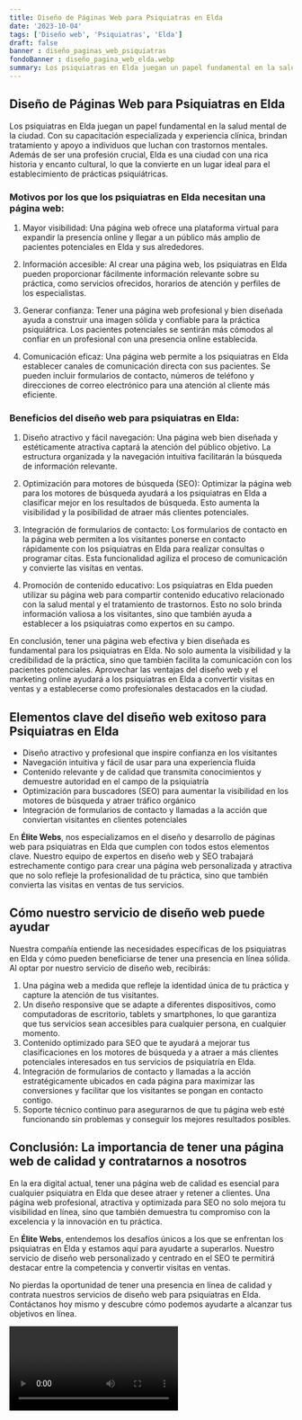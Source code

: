 ```yaml
---
title: Diseño de Páginas Web para Psiquiatras en Elda
date: '2023-10-04'
tags: ['Diseño web', 'Psiquiatras', 'Elda']
draft: false
banner : diseño_paginas_web_psiquiatras
fondoBanner : diseño_pagina_web_elda.webp
summary: Los psiquiatras en Elda juegan un papel fundamental en la salud mental de la ciudad. Con su capacitación especializada y experiencia clínica, brindan tratamiento y apoyo a individuos que luchan con trastornos mentales. Además de ser una profesión crucial, Elda es una ciudad con una rica historia y encanto cultural, lo que la convierte en un lugar ideal para el establecimiento de prácticas psiquiátricas.
---
```


## Diseño de Páginas Web para Psiquiatras en Elda

Los psiquiatras en Elda juegan un papel fundamental en la salud mental de la ciudad. Con su capacitación especializada y experiencia clínica, brindan tratamiento y apoyo a individuos que luchan con trastornos mentales. Además de ser una profesión crucial, Elda es una ciudad con una rica historia y encanto cultural, lo que la convierte en un lugar ideal para el establecimiento de prácticas psiquiátricas.

### Motivos por los que los psiquiatras en Elda necesitan una página web:

1. Mayor visibilidad: Una página web ofrece una plataforma virtual para expandir la presencia online y llegar a un público más amplio de pacientes potenciales en Elda y sus alrededores.

2. Información accesible: Al crear una página web, los psiquiatras en Elda pueden proporcionar fácilmente información relevante sobre su práctica, como servicios ofrecidos, horarios de atención y perfiles de los especialistas.

3. Generar confianza: Tener una página web profesional y bien diseñada ayuda a construir una imagen sólida y confiable para la práctica psiquiátrica. Los pacientes potenciales se sentirán más cómodos al confiar en un profesional con una presencia online establecida.

4. Comunicación eficaz: Una página web permite a los psiquiatras en Elda establecer canales de comunicación directa con sus pacientes. Se pueden incluir formularios de contacto, números de teléfono y direcciones de correo electrónico para una atención al cliente más eficiente.

### Beneficios del diseño web para psiquiatras en Elda:

1. Diseño atractivo y fácil navegación: Una página web bien diseñada y estéticamente atractiva captará la atención del público objetivo. La estructura organizada y la navegación intuitiva facilitarán la búsqueda de información relevante.

2. Optimización para motores de búsqueda (SEO): Optimizar la página web para los motores de búsqueda ayudará a los psiquiatras en Elda a clasificar mejor en los resultados de búsqueda. Esto aumenta la visibilidad y la posibilidad de atraer más clientes potenciales.

3. Integración de formularios de contacto: Los formularios de contacto en la página web permiten a los visitantes ponerse en contacto rápidamente con los psiquiatras en Elda para realizar consultas o programar citas. Esta funcionalidad agiliza el proceso de comunicación y convierte las visitas en ventas.

4. Promoción de contenido educativo: Los psiquiatras en Elda pueden utilizar su página web para compartir contenido educativo relacionado con la salud mental y el tratamiento de trastornos. Esto no solo brinda información valiosa a los visitantes, sino que también ayuda a establecer a los psiquiatras como expertos en su campo.

En conclusión, tener una página web efectiva y bien diseñada es fundamental para los psiquiatras en Elda. No solo aumenta la visibilidad y la credibilidad de la práctica, sino que también facilita la comunicación con los pacientes potenciales. Aprovechar las ventajas del diseño web y el marketing online ayudará a los psiquiatras en Elda a convertir visitas en ventas y a establecerse como profesionales destacados en la ciudad.

<GifSeo />

<Cta />

## Elementos clave del diseño web exitoso para Psiquiatras en Elda

- Diseño atractivo y profesional que inspire confianza en los visitantes
- Navegación intuitiva y fácil de usar para una experiencia fluida
- Contenido relevante y de calidad que transmita conocimientos y demuestre autoridad en el campo de la psiquiatría
- Optimización para buscadores (SEO) para aumentar la visibilidad en los motores de búsqueda y atraer tráfico orgánico
- Integración de formularios de contacto y llamadas a la acción que conviertan visitantes en clientes potenciales

En **Élite Webs**, nos especializamos en el diseño y desarrollo de páginas web para psiquiatras en Elda que cumplen con todos estos elementos clave. Nuestro equipo de expertos en diseño web y SEO trabajará estrechamente contigo para crear una página web personalizada y atractiva que no solo refleje la profesionalidad de tu práctica, sino que también convierta las visitas en ventas de tus servicios.

## Cómo nuestro servicio de diseño web puede ayudar

Nuestra compañía entiende las necesidades específicas de los psiquiatras en Elda y cómo pueden beneficiarse de tener una presencia en línea sólida. Al optar por nuestro servicio de diseño web, recibirás:

1. Una página web a medida que refleje la identidad única de tu práctica y capture la atención de tus visitantes.
2. Un diseño responsive que se adapte a diferentes dispositivos, como computadoras de escritorio, tablets y smartphones, lo que garantiza que tus servicios sean accesibles para cualquier persona, en cualquier momento.
3. Contenido optimizado para SEO que te ayudará a mejorar tus clasificaciones en los motores de búsqueda y a atraer a más clientes potenciales interesados en tus servicios de psiquiatría en Elda.
4. Integración de formularios de contacto y llamadas a la acción estratégicamente ubicados en cada página para maximizar las conversiones y facilitar que los visitantes se pongan en contacto contigo.
5. Soporte técnico continuo para asegurarnos de que tu página web esté funcionando sin problemas y conseguir los mejores resultados posibles.

## Conclusión: La importancia de tener una página web de calidad y contratarnos a nosotros

En la era digital actual, tener una página web de calidad es esencial para cualquier psiquiatra en Elda que desee atraer y retener a clientes. Una página web profesional, atractiva y optimizada para SEO no solo mejora tu visibilidad en línea, sino que también demuestra tu compromiso con la excelencia y la innovación en tu práctica.

En **Élite Webs**, entendemos los desafíos únicos a los que se enfrentan los psiquiatras en Elda y estamos aquí para ayudarte a superarlos. Nuestro servicio de diseño web personalizado y centrado en el SEO te permitirá destacar entre la competencia y convertir visitas en ventas.

No pierdas la oportunidad de tener una presencia en línea de calidad y contrata nuestros servicios de diseño web para psiquiatras en Elda. Contáctanos hoy mismo y descubre cómo podemos ayudarte a alcanzar tus objetivos en línea.

<Video />

<CtaBot job='Psiquiatras' city='Elda'/>

<Gmaps query='Elda+españa+maps' />